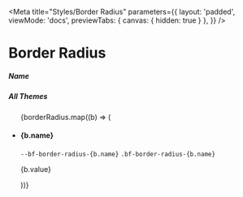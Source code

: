 
<Meta
    title="Styles/Border Radius"
    parameters={{
        layout: 'padded',
        viewMode: 'docs',
        previewTabs: { canvas: { hidden: true } },
    }}
/>

# Border Radius

<Canvas withSource="none">
    <div>
        <div className="d-flex align-items-center gap-4 w-100">
            <div className="w-65">
                <h5 className="mb-0">Name</h5>
            </div>
            <div className="w-35">
                <h5 className="mb-0">All Themes</h5>
            </div>
        </div>
        <ul className="list-unstyled">
            {borderRadius.map((b) => (
                <li key={b.name} className="d-flex align-items-center gap-4 w-100 border-top pt-3 mt-3">
                    <div className="w-65 d-flex align-items-start gap-4">
                        <h4 className="mb-0" style={{ width: '8rem' }}>
                            {b.name}
                        </h4>
                        <div className="d-flex flex-column">
                            <code>--bf-border-radius-{b.name}</code>
                            <code>.bf-border-radius-{b.name}</code>
                        </div>
                    </div>
                    <div className="w-35 d-flex align-items-center gap-4">
                        <p className="bf-text mb-0">{b.value}</p>
                        <div
                            className={`bf-border-radius-${b.name} border bf-border-color-primary`}
                            style={{ width: '40px', height: '40px' }}
                        ></div>
                    </div>
                </li>
            ))}
        </ul>
    </div>
</Canvas>
